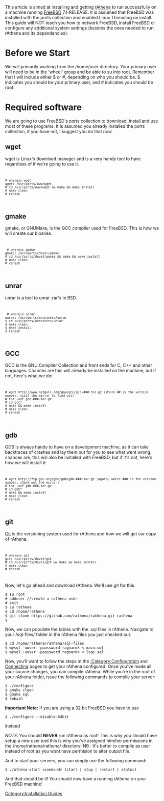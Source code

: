 This article is aimed at installing and getting [[rAthena]] to run successfully on a machine running [[wikipedia:FreeBSD|FreeBSD]] 7.1-RELEASE. It is assumed that FreeBSD was installed with the ports collection and enabled Linux Threading on install. This guide will NOT teach you how to network FreeBSD, install FreeBSD or configure any additional system settings (besides the ones needed to run rAthena and its dependancies).

=Before we Start=
We will primarily working from the /home/user directory. Your primary user will need to be in the 'wheel' group and be able to su into root. Remember that I will include either $ or #, depending on who you should be. $ indicates you should be your primary user, and # indicates you should be root.

=Required software=
We are going to use FreeBSD's ports collection to download, install and use most of these programs. It is assumed you already installed the ports collection, if you have not, I suggest you do that now.

==wget==
wget is Linux's download manager and is a very handy tool to have regardless of if we're going to use it.
<code><pre># whereis wget
wget: /usr/ports/www/wget
# cd /usr/ports/www/wget && make && make install
# make clean
# rehash</pre></code>

==gmake==
gmake, or GNUMake, is the GCC compiler used for FreeBSD. This is how we will create our binaries.
<code><pre> # whereis gmake
gmake: /usr/ports/devel/gmake
# cd /usr/ports/devel/gmake && make && make install
# make clean
# rehash</pre></code>

==unrar==
unrar is a tool to unrar .rar's in BSD. 
<code><pre> # whereis unrar
unrar: /usr/ports/archivers/unrar
$ cd /usr/ports/archivers/unrar
$ make clean
$ make install
$ rehash
</pre></code>

==GCC==
GCC is the GNU Compiler Collection and front ends for C, C++ and other languages.
Chances are this will already be installed on the machine, but if not, here's what we do:
<code><pre># wget http://www.netgull.com/gnu/gcc/gcc-###.tar.gz (Where ## is the version number. visit the mirror to find out)
# tar -xvf gcc-###.tar.gz
# cd gcc*
# make && make install
# make clean
# rehash</pre></code>

==gdb== 
GDB is always handy to have on a development machine, as it can take backtraces of crashes and lay them out for you to see what went wrong.
chances are, this will also be installed with FreeBSD, but if it's not, here's how we will install it:
<code><pre># wget http://ftp.gnu.org/gnu/gdb/gdb-###.tar.gz (again, where ### is the version number, check out the mirror)
# tar -xvf gdb-###.tar.gz
# cd gdb*
# make && make install
# make clean 
# rehash</pre></code>

==git==
[https://github.com/rathena/rathena Git] is the versioning system used for rAthena and how we will get our copy of rAthena. 
<code><pre># whereis git
git: /usr/ports/devel/git
# cd /usr/ports/devel/git && make && make install
# make clean
# rehash
</pre></code>

Now, let's go ahead and download rAthena. We'll use git for this. 

<pre>
$ su root
# adduser //create a rathena user
# exit
$ su rathena
$ cd /home/rathena
$ git clone https://github.com/rathena/rathena.git rathena
$</pre>

Now, we can populate the tables with the .sql files in rAthena. Navigate to your /sql-files/ folder in the rAthena files you just checked out.

<pre>
$ cd /home/rathena/rathena/sql-files
$ mysql -uuser -ppassword ragnarok < main.sql
$ mysql -uuser -ppassword ragnarok < logs.sql
</pre>

Now, you'll want to follow the steps in the [[:Category:Configuration]] and [[Connecting]] pages to get your rAthena configured. Once you've made all your source changes, you can compile rAthena. While you're in the root of your rAthena folder, issue the following commands to compile your server:

<pre>
$ ./configure
$ gmake clean
$ gmake sql
$ rehash
</pre>

'''Important Note:''' If you are using a 32 bit FreeBSD you have to use
<pre>
$ ./configure --disable-64bit
</pre>
instead

''NOTE:'' You should '''NEVER''' run rAthena as root! This is why you should have setup a new user and this is why you've assigned him/her permissions in the /home/rathena/rathena/ directory!
NB : It's better to compile as user instead of root as you wont have permision to alter output file.

And to start your servers, you can simply use the following command:

<pre>
$ ./athena-start <command> (start | stop | restart | status)
</pre>

And that should be it! You should now have a running rAthena on your FreeBSD machine!

[[Category:Installation Guides]]
